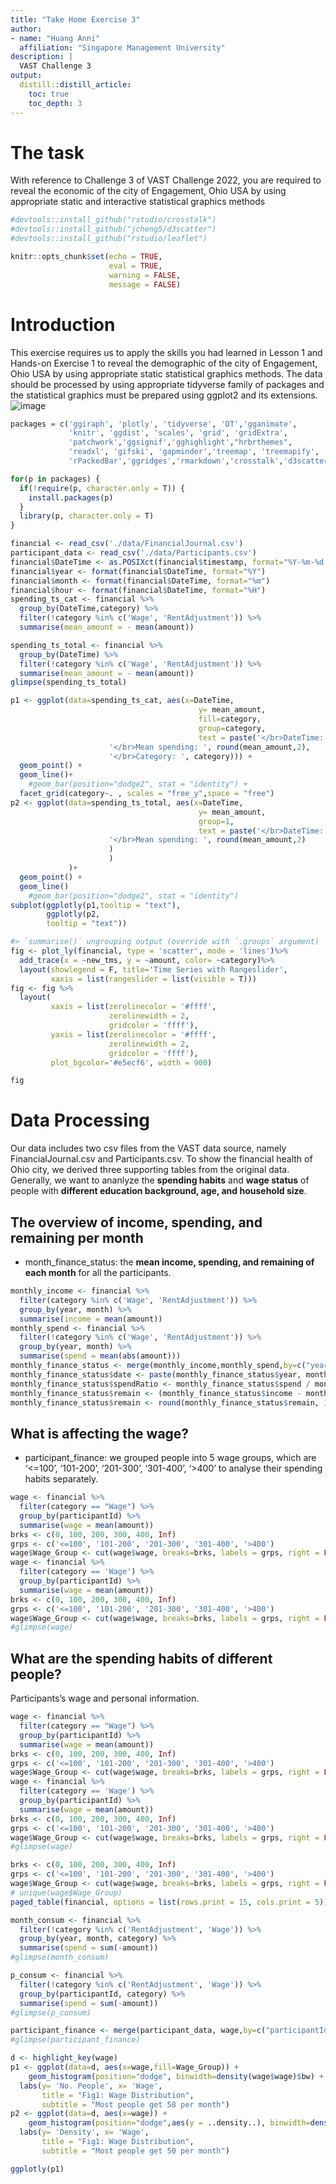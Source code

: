```yaml
---
title: "Take Home Exercise 3"
author:
- name: "Huang Anni"
  affiliation: "Singapore Management University"
description: |
  VAST Challenge 3
output:
  distill::distill_article:
    toc: true
    toc_depth: 3
---
```


# The task
With reference to Challenge 3 of VAST Challenge 2022, you are required to reveal the economic of the city of Engagement, Ohio USA by using appropriate static and interactive statistical graphics methods


```r
#devtools::install_github("rstudio/crosstalk")
#devtools::install_github("jcheng5/d3scatter")
#devtools::install_github("rstudio/leaflet")

knitr::opts_chunk$set(echo = TRUE,
                      eval = TRUE,
                      warning = FALSE, 
                      message = FALSE)
```

# Introduction
  
This exercise requires us to apply the skills you had learned in Lesson 1 and Hands-on Exercise 1 to reveal the demographic of the city of Engagement, Ohio USA by using appropriate static statistical graphics methods. The data should be processed by using appropriate tidyverse family of packages and the statistical graphics must be prepared using ggplot2 and its extensions.
![image](https://user-images.githubusercontent.com/44923423/166912984-6b798c62-f22e-4566-ac08-ad74e02af498.png)

  
```r
packages = c('ggiraph', 'plotly', 'tidyverse', 'DT','gganimate',
             'knitr', 'ggdist', 'scales', 'grid', 'gridExtra',
             'patchwork','ggsignif','gghighlight',"hrbrthemes",
             'readxl', 'gifski', 'gapminder','treemap', 'treemapify',
             'rPackedBar','ggridges','rmarkdown','crosstalk','d3scatter','tidycensus')

for(p in packages) {
  if(!require(p, character.only = T)) {
    install.packages(p)
  }
  library(p, character.only = T)
}
```

```r
financial <- read_csv('./data/FinancialJournal.csv')
participant_data <- read_csv('./data/Participants.csv')
financial$DateTime <- as.POSIXct(financial$timestamp, format="%Y-%m-%d %H:%M:%S")
financial$year <- format(financial$DateTime, format="%Y")
financial$month <- format(financial$DateTime, format="%m")
financial$hour <- format(financial$DateTime, format="%H")
spending_ts_cat <- financial %>% 
  group_by(DateTime,category) %>%
  filter(!category %in% c('Wage', 'RentAdjustment')) %>%
  summarise(mean_amount = - mean(amount)) 

spending_ts_total <- financial %>% 
  group_by(DateTime) %>%
  filter(!category %in% c('Wage', 'RentAdjustment')) %>%
  summarise(mean_amount = - mean(amount)) 
glimpse(spending_ts_total)
```

```r
p1 <- ggplot(data=spending_ts_cat, aes(x=DateTime,
                                          y= mean_amount,
                                          fill=category,
                                          group=category,
                                          text = paste('</br>DateTime: ', DateTime,
                      '</br>Mean spending: ', round(mean_amount,2),
                      '</br>Category: ', category))) +
  geom_point() +
  geom_line()+
    #geom_bar(position="dodge2", stat = "identity") +
  facet_grid(category~. , scales = "free_y",space = "free")
p2 <- ggplot(data=spending_ts_total, aes(x=DateTime,
                                          y= mean_amount,
                                          group=1,
                                          text = paste('</br>DateTime: ', DateTime,
                      '</br>Mean spending: ', round(mean_amount,2)
                      )
                      )
             )+
  geom_point() +
  geom_line()
    #geom_bar(position="dodge2", stat = "identity")
subplot(ggplotly(p1,tooltip = "text"),
        ggplotly(p2,
        tooltip = "text"))
```

```r
#> `summarise()` ungrouping output (override with `.groups` argument)
fig <- plot_ly(financial, type = 'scatter', mode = 'lines')%>%
  add_trace(x = ~new_tms, y = ~amount, color= ~category)%>%
  layout(showlegend = F, title='Time Series with Rangeslider',
         xaxis = list(rangeslider = list(visible = T)))
fig <- fig %>%
  layout(
         xaxis = list(zerolinecolor = '#ffff',
                      zerolinewidth = 2,
                      gridcolor = 'ffff'),
         yaxis = list(zerolinecolor = '#ffff',
                      zerolinewidth = 2,
                      gridcolor = 'ffff'),
         plot_bgcolor='#e5ecf6', width = 900)

fig
```

# Data Processing
Our data includes two csv files from the VAST data source, namely FinancialJournal.csv and Participants.csv. To show the financial health of Ohio city, we derived three supporting tables from the original data. Generally, we want to ananlyze the **spending habits** and **wage status** of people with **different education background, age, and household size**.

## The overview of income, spending, and remaining per month

- month_finance_status: the **mean income, spending, and remaining of each month** for all the participants.

```r
monthly_income <- financial %>%
  filter(category %in% c('Wage', 'RentAdjustment')) %>%
  group_by(year, month) %>%
  summarise(income = mean(amount))
monthly_spend <- financial %>%
  filter(!category %in% c('Wage', 'RentAdjustment')) %>%
  group_by(year, month) %>%
  summarise(spend = mean(abs(amount)))
monthly_finance_status <- merge(monthly_income,monthly_spend,by=c("year","month"))
monthly_finance_status$date <- paste(monthly_finance_status$year, monthly_finance_status$month, sep='-')
monthly_finance_status$spendRatio <- monthly_finance_status$spend / monthly_finance_status$income
monthly_finance_status$remain <- (monthly_finance_status$income - monthly_finance_status$spend)
monthly_finance_status$remain <- round(monthly_finance_status$remain, 1)
```

## What is affecting the wage?

- participant_finance: we grouped people into 5 wage groups, which are '<=100', '101-200', '201-300', '301-400', '>400' to analyse their spending habits separately.

```r
wage <- financial %>%
  filter(category == "Wage") %>%
  group_by(participantId) %>%
  summarise(wage = mean(amount))
brks <- c(0, 100, 200, 300, 400, Inf)
grps <- c('<=100', '101-200', '201-300', '301-400', '>400')
wage$Wage_Group <- cut(wage$wage, breaks=brks, labels = grps, right = FALSE)
wage <- financial %>%
  filter(category == 'Wage') %>%
  group_by(participantId) %>%
  summarise(wage = mean(amount))
brks <- c(0, 100, 200, 300, 400, Inf)
grps <- c('<=100', '101-200', '201-300', '301-400', '>400')
wage$Wage_Group <- cut(wage$wage, breaks=brks, labels = grps, right = FALSE)
#glimpse(wage)
```

## What are the spending habits of different people?

Participants's wage and personal information.

```r
wage <- financial %>%
  filter(category == "Wage") %>%
  group_by(participantId) %>%
  summarise(wage = mean(amount))
brks <- c(0, 100, 200, 300, 400, Inf)
grps <- c('<=100', '101-200', '201-300', '301-400', '>400')
wage$Wage_Group <- cut(wage$wage, breaks=brks, labels = grps, right = FALSE)
wage <- financial %>%
  filter(category == 'Wage') %>%
  group_by(participantId) %>%
  summarise(wage = mean(amount))
brks <- c(0, 100, 200, 300, 400, Inf)
grps <- c('<=100', '101-200', '201-300', '301-400', '>400')
wage$Wage_Group <- cut(wage$wage, breaks=brks, labels = grps, right = FALSE)
#glimpse(wage)

brks <- c(0, 100, 200, 300, 400, Inf)
grps <- c('<=100', '101-200', '201-300', '301-400', '>400')
wage$Wage_Group <- cut(wage$wage, breaks=brks, labels = grps, right = FALSE)
# unique(wage$Wage_Group)
paged_table(financial, options = list(rows.print = 15, cols.print = 5))

month_consum <- financial %>%
  filter(!category %in% c('RentAdjustment', 'Wage')) %>%
  group_by(year, month, category) %>%
  summarise(spend = sum(-amount))
#glimpse(month_consum)

p_consum <- financial %>%
  filter(!category %in% c('RentAdjustment', 'Wage')) %>%
  group_by(participantId, category) %>%
  summarise(spend = sum(-amount))
#glimpse(p_consum)

participant_finance <- merge(participant_data, wage,by=c("participantId"))
#glimpse(participant_finance)
```

```r
d <- highlight_key(wage)
p1 <- ggplot(data=d, aes(x=wage,fill=Wage_Group)) +
    geom_histogram(position="dodge", binwidth=density(wage$wage)$bw) +
  labs(y= 'No. People', x= 'Wage',
       title = "Fig1: Wage Distribution",
       subtitle = "Most people get 58 per month")
p2 <- ggplot(data=d, aes(x=wage)) +
    geom_histogram(position="dodge",aes(y = ..density..), binwidth=density(wage$wage)$bw) +
  labs(y= 'Density', x= 'Wage',
       title = "Fig1: Wage Distribution",
       subtitle = "Most people get 50 per month")

ggplotly(p1)
```

